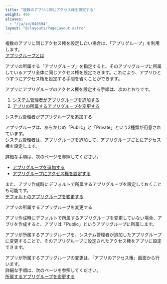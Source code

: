 ```yaml
---
title: "複数のアプリに同じアクセス権を設定する"
weight: 400
aliases:
  - "/ja/id/040594"
layout: "@/layouts/PageLayout.astro"
---
```




複数のアプリに同じアクセス権を設定したい場合は、「アプリグループ」を利用します。  
[アプリグループとは](/k/ja/id/04028.html)

アプリの所属する「アプリグループ」を指定すると、そのアプリグループに所属しているアプリ全体に同じアクセス権を設定できます。これにより、アプリひとつずつにアクセス権を設定する手間を省くことができます。

アプリにアプリグループのアクセス権を設定する手順は、次のとおりです。

<Listsummary>

1. [システム管理者がアプリグループを追加する](#rights_multiple_app_rights_10)
1. [アプリの所属するアプリグループを変更する](#rights_multiple_app_rights_20)

</Listsummary>

<Heading id="rights_multiple_app_rights_10">システム管理者がアプリグループを追加する</Heading>

アプリグループは、あらかじめ「Public」と「Private」という2種類が用意されています。  
システム管理者は、アプリグループを追加して、アプリグループごとにアクセス権を設定します。

詳細な手順は、次のページを参照してください。

* [アプリグループを追加する](/k/ja/id/04024.html)
* [アプリグループにアクセス権を設定する](/k/ja/id/04025.html)

また、アプリ作成時にデフォルトで所属するアプリグループを設定しておくことも可能です。  
[デフォルトのアプリグループを変更する](/k/ja/id/04026.html)

<Heading id="rights_multiple_app_rights_20">アプリの所属するアプリグループを変更する</Heading>

アプリ作成時にデフォルトで所属するアプリグループを変更していない場合、アプリを作成すると、アプリは「Public」というアプリグループに所属します。

アプリが所属するアプリグループを、システム管理者が追加したアプリグループに変更することで、そのアプリグループに設定されたアクセス権をアプリに設定できます。

アプリが所属するアプリグループの変更は、「アプリのアクセス権」画面から行います。  
詳細な手順は、次のページを参照してください。  
[所属するアプリグループを変更する](/k/ja/id/040592.html)
